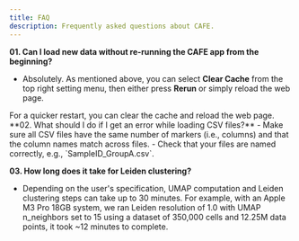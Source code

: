 ```yaml
---
title: FAQ
description: Frequently asked questions about CAFE.
---
```


**01. Can I load new data without re-running the CAFE app from the beginning?**  
- Absolutely. As mentioned above, you can select **Clear Cache** from the top right setting menu, then either press **Rerun** or simply reload the web page.  
<Aside title="Pro tip" type="tip"> 
    For a quicker restart, you can clear the cache and reload the web page.
</Aside>
**02. What should I do if I get an error while loading CSV files?**  
- Make sure all CSV files have the same number of markers (i.e., columns) and that the column names match across files.
- Check that your files are named correctly, e.g., `SampleID_GroupA.csv`.

**03. How long does it take for Leiden clustering?**  
- Depending on the user's specification, UMAP computation and Leiden clustering steps can take up to 30 minutes. For example, with an Apple M3 Pro 18GB system, we ran Leiden resolution of 1.0 with UMAP n_neighbors set to 15 using a dataset of 350,000 cells and 12.25M data points, it took ~12 minutes to complete.
